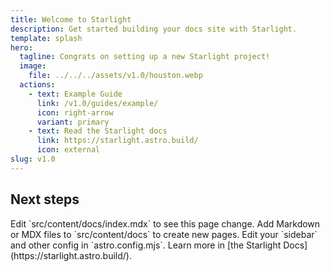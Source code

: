 ```yaml
---
title: Welcome to Starlight
description: Get started building your docs site with Starlight.
template: splash
hero:
  tagline: Congrats on setting up a new Starlight project!
  image:
    file: ../../../assets/v1.0/houston.webp
  actions:
    - text: Example Guide
      link: /v1.0/guides/example/
      icon: right-arrow
      variant: primary
    - text: Read the Starlight docs
      link: https://starlight.astro.build/
      icon: external
slug: v1.0
---
```



## Next steps

<CardGrid stagger>
  <Card title="Update content" icon="pencil">
    Edit `src/content/docs/index.mdx` to see this page change.
  </Card>

  <Card title="Add new content" icon="add-document">
    Add Markdown or MDX files to `src/content/docs` to create new pages.
  </Card>

  <Card title="Configure your site" icon="setting">
    Edit your `sidebar` and other config in `astro.config.mjs`.
  </Card>

  <Card title="Read the docs" icon="open-book">
    Learn more in [the Starlight Docs](https://starlight.astro.build/).
  </Card>
</CardGrid>
